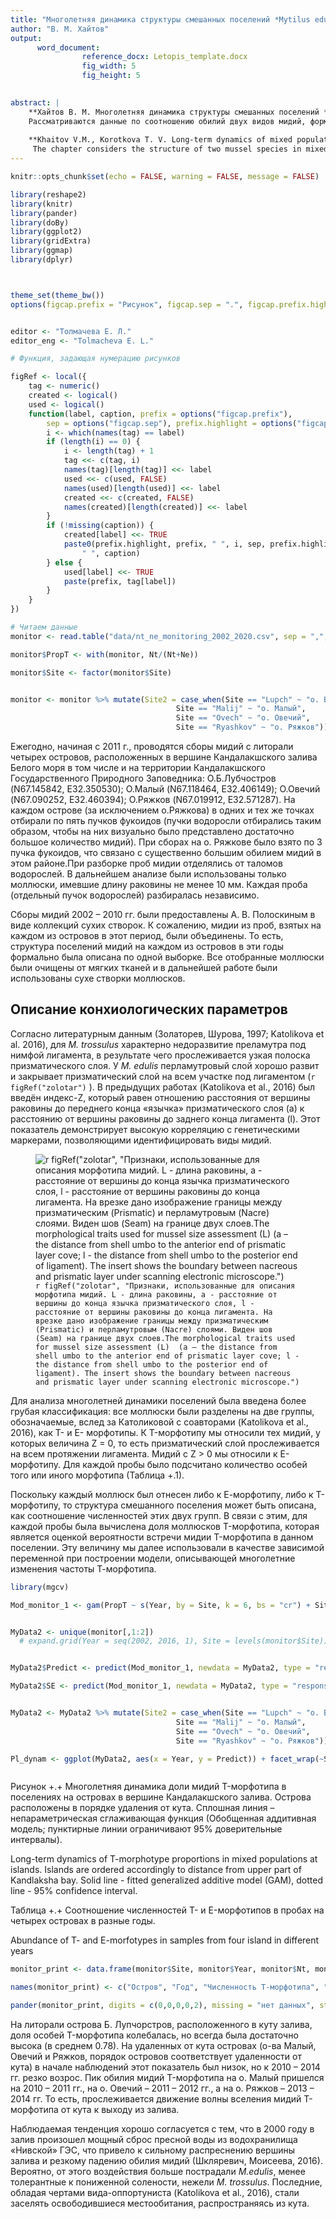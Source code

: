 ```yaml
---
title: "Многолетняя динамика структуры смешанных поселений *Mytilus edulis* и *M.trossulus* в вершине Кандалакшского залива"
author: "В. М. Хайтов"
output: 
      word_document:
                reference_docx: Letopis_template.docx
                fig_width: 5
                fig_height: 5

 
abstract: |
    **Хайтов В. М. Многолетняя динамика структуры смешанных поселений *Mytilus edulis* и *M.trossulus* в вершине Кандалакшского залива ** // Толмачева Е. Л. (ред.) Летопись природы Кадалакшского заповедника за 2020 год (ежегодный отчет). Кандалакша. Т.1 (Летопись природы Кандалакшского заповедника, кн. ++)
    Рассматриваются данные по соотношению обилий двух видов мидий, формирующих смешанные поселения на литорали вершины Кандалакшского залива. Приводятся новые данные за 2017-2020 гг.    
    
    **Khaitov V.M., Korotkova T. V. Long-term dynamics of mixed populations of Mytilus edulis и M.trossulus in upper part of Kandalaksha bay** // Tolmacheva E. L. (ed.)  The Chronicle of Nature by the Kandalaksha Reserve for 2016 (Annual report).  Kandalaksha. V.1. (The Chronicle of Nature by the Kandalaksha Reserve, Book N ++)
     The chapter considers the structure of two mussel species in mixed populations at intertidal of upper Kandalaksha bay part. The new data for 2017-2020 are given.      
---
```


```r
knitr::opts_chunk$set(echo = FALSE, warning = FALSE, message = FALSE)

library(reshape2)
library(knitr)
library(pander)
library(doBy)
library(ggplot2)
library(gridExtra)
library(ggmap)
library(dplyr)



theme_set(theme_bw())
options(figcap.prefix = "Рисунок", figcap.sep = ".", figcap.prefix.highlight = "**" )


editor <- "Толмачева Е. Л."
editor_eng <- "Tolmacheva E. L."

# Функция, задающая нумерацию рисунков

figRef <- local({
    tag <- numeric()
    created <- logical()
    used <- logical()
    function(label, caption, prefix = options("figcap.prefix"), 
        sep = options("figcap.sep"), prefix.highlight = options("figcap.prefix.highlight")) {
        i <- which(names(tag) == label)
        if (length(i) == 0) {
            i <- length(tag) + 1
            tag <<- c(tag, i)
            names(tag)[length(tag)] <<- label
            used <<- c(used, FALSE)
            names(used)[length(used)] <<- label
            created <<- c(created, FALSE)
            names(created)[length(created)] <<- label
        }
        if (!missing(caption)) {
            created[label] <<- TRUE
            paste0(prefix.highlight, prefix, " ", i, sep, prefix.highlight, 
                " ", caption)
        } else {
            used[label] <<- TRUE
            paste(prefix, tag[label])
        }
    }
})


```





```r
# Читаем данные
monitor <- read.table("data/nt_ne_monitoring_2002_2020.csv", sep = ",", header = T) 

monitor$PropT <- with(monitor, Nt/(Nt+Ne))

monitor$Site <- factor(monitor$Site)


monitor <- monitor %>% mutate(Site2 = case_when(Site == "Lupch" ~ "о. Б. Лубчостров",
                                     Site == "Malij" ~ "о. Малый",
                                     Site == "Ovech" ~ "о. Овечий",
                                     Site == "Ryashkov" ~ "о. Ряжков")) 

```




Ежегодно, начиная с 2011 г., проводятся сборы мидий с литорали четырех островов, расположенных в вершине Кандалакшского залива Белого моря в том числе и на территории Кандалакшского Государственного Природного Заповедника: О.Б.Лубчостров (N67.145842, E32.350530);	О.Малый (N67.118464, E32.406149);	О.Овечий (N67.090252, E32.460394);	О.Ряжков (N67.019912, E32.571287). На каждом острове (за исключением о.Ряжкова) в одних и тех же точках отбирали  по пять пучков фукоидов (пучки водоросли отбирались таким образом, чтобы на них визуально было представлено достаточно большое количество мидий). При сборах на о. Ряжкове было взято по 3 пучка фукоидов, что связано с существенно большим обилием мидий в этом районе.При разборке проб мидии отделялись от таломов водорослей. В дальнейшем анализе были использованы только моллюски, имевшие длину  раковины не менее 10 мм. Каждая проба (отдельный пучок водорослей) разбиралась независимо. 

Сборы мидий 2002 – 2010 гг. были  предоставлены А. В. Полоскиным в виде коллекций сухих створок. К сожалению, мидии из проб, взятых на каждом из островов в этот период, были объединены. То есть, структура поселений мидий на каждом из островов в эти годы формально была описана по одной выборке. Все отобранные моллюски были очищены от мягких тканей и в дальнейшей работе были использованы сухе створки моллюсков.



## Описание конхиологических параметров

Согласно литературным данным (Золаторев, Шурова, 1997; Katolikova et al. 2016), для *М. trossulus* характерно недоразвитие преламутра под нимфой лигамента, в результате чего прослеживается узкая полоска призматического слоя. У *M. edulis* перламутровый слой хорошо развит и закрывает призматический слой на всем участке под лигаментом (`r figRef("zolotar")` ). В предыдущих работах (Katolikova et al., 2016) был введён индекс-Z, который равен отношению расстояния от вершины раковины до переднего конца «язычка» призматического слоя (a) к расстоянию от вершины раковины до заднего конца лигамента (l). Этот показатель демонстрирует высокую корреляцию с генетическими маркерами, позволяющими идентифицировать виды мидий.


![`r figRef("zolotar", "Признаки, использованные для описания морфотипа мидий. L - длина раковины, a - расстояние от вершины до конца язычка призматического слоя, l - расстояние от вершины раковины до конца лигамента. На врезке дано изображение границы между призматическим (Prismatic) и перламутровым (Nacre) слоями. Виден шов (Seam) на границе двух слоев.The morphological traits used for mussel size assessment (L)  (a – the distance from shell umbo to the anterior end of prismatic layer cove; l - the distance from shell umbo to the posterior end of ligament). The insert shows the boundary between nacreous and prismatic layer under scanning electronic microscope.")`](figures/Z_index.JPG)



Для анализа многолетней динамики поселений была введена более грубая классификация: все моллюски были разделены на две группы, обозначаемые, вслед за Католиковой с соавторами (Katolikova et al., 2016), как T- и E- морфотипы. К T-морфотипу мы относили тех мидий, у которых величина Z = 0, то есть призматический слой прослеживается на всем протяжении лигамента. Мидий с Z > 0 мы относили к E-морфотипу. Для каждой пробы было подсчитано количество особей того или иного морфотипа (Таблица +.1). 

Поскольку каждый моллюск был отнесен либо к Е-морфотипу, либо к Т-морфотипу, то структура смешанного поселения может быть описана, как соотношение численностей этих двух групп. В связи с этим, для каждой пробы была вычислена доля моллюсков T-морфотипа, которая является оценкой вероятности встречи мидии  T-морфотипа в данном поселении. Эту величину мы далее использовали в качестве зависимой переменной при построении модели, описывающей многолетние изменения частоты Т-морфотипа.




```r
library(mgcv)

Mod_monitor_1 <- gam(PropT ~ s(Year, by = Site, k = 6, bs = "cr") + Site, family = binomial(link = "cloglog"), data = monitor, weights = (Nt+Ne))


MyData2 <- unique(monitor[,1:2]) 
  # expand.grid(Year = seq(2002, 2016, 1), Site = levels(monitor$Site))


MyData2$Predict <- predict(Mod_monitor_1, newdata = MyData2, type = "response", se = T)$fit

MyData2$SE <- predict(Mod_monitor_1, newdata = MyData2, type = "response", se = T)$se.fit


MyData2 <- MyData2 %>% mutate(Site2 = case_when(Site == "Lupch" ~ "о. Б. Лубчостров",
                                     Site == "Malij" ~ "о. Малый",
                                     Site == "Ovech" ~ "о. Овечий",
                                     Site == "Ryashkov" ~ "о. Ряжков"))

Pl_dynam <- ggplot(MyData2, aes(x = Year, y = Predict)) + facet_wrap(~Site2) + geom_point(data = monitor, aes(x = Year, y = PropT )) + geom_path() + geom_path(aes(y = Predict - 1.96*SE), linetype = 2) + geom_path(aes(y = Predict + 1.96*SE), linetype = 2) + theme_bw() + xlab("Годы") + ylab("Доля мидий T-морфотипа") + xlim(2001, 2020) + theme(strip.background = element_rect (fill = "white"), panel.grid = element_blank(), axis.line = element_line(size = 1), axis.ticks.length = unit(-0.25, "cm"), axis.text.x = element_text(margin=unit(c(0.5,0.5,0.5,0.5), "cm")), axis.text.y = element_text(margin=unit(c(0.5,0.5,0.5,0.5), "cm")))

```

```r

```




Рисунок +.+ Многолетняя динамика доли мидий T-морфотипа в поселениях на островах в вершине Кандалакшского залива. Острова расположены в порядке удаления от кута. Сплошная линия – непараметрическая сглаживающая функция (Обобщенная аддитивная модель; пунктирные линии ограничивают 95% доверительные интервалы).

Long-term dynamics of T-morphotype proportions in mixed populations at islands. Islands are ordered accordingly to distance from upper part of Kandlaksha bay. Solid line - fitted generalized additive model (GAM), dotted line - 95% confidence interval.  


Таблица +.+ Соотношение численностей T- и E-морфотипов в пробах на четырех островах в разные годы.

Abundance of T- and E-morfotypes in samples from four island in different years

```r
monitor_print <- data.frame(monitor$Site, monitor$Year, monitor$Nt, monitor$Ne, monitor$PropT )

names(monitor_print) <- c("Остров", "Год", "Численность T-морфотипа", "Численность E-морфотипа", "Доля T-морфотипа в общей численности")

pander(monitor_print, digits = c(0,0,0,0,2), missing = "нет данных", style = "multiline",  split.tables = Inf, split.cells = 10)

```




На литорали острова Б. Лупчорстров, расположенного в куту залива, доля особей T-морфотипа колебалась, но всегда была достаточно высока (в среднем 0.78). На удаленных от кута островах (о-ва Малый, Овечий и Ряжков, порядок островов соответствует удаленности от кута) в начале наблюдений этот показатель был низок, но к 2010 – 2014 гг. резко возрос. Пик обилия мидий T-морфотипа на о. Малый пришелся на 2010 – 2011 гг., на о. Овечий – 2011 – 2012 гг., а на о. Ряжков – 2013 – 2014 гг. То есть, прослеживается движение волны вселения мидий T-морфотипа от кута к выходу из залива. 

Наблюдаемая тенденция хорошо согласуется с тем, что в 2000 году в залив произошел мощный сброс пресной воды из водохранилища «Нивской» ГЭС, что привело к сильному распреснению вершины залива и резкому падению обилия мидий (Шкляревич, Моисеева, 2016). Вероятно, от этого воздействия больше пострадали *M.edulis*, менее толерантные к пониженной солености, нежели *M. trossulus*. Последние, обладая чертами вида-оппортуниста (Katolikova et al., 2016), стали заселять освободившиеся местообитания, распространяясь из кута. 
